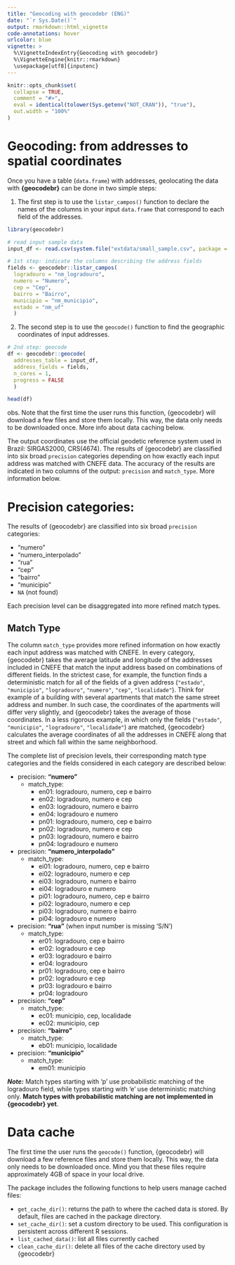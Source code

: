 ---
title: "Geocoding with geocodebr (ENG)"
date: "`r Sys.Date()`"
output: rmarkdown::html_vignette
code-annotations: hover
urlcolor: blue
vignette: >
  %\VignetteIndexEntry{Geocoding with geocodebr}
  %\VignetteEngine{knitr::rmarkdown}
  \usepackage[utf8]{inputenc}
---

```{r, include = FALSE}
knitr::opts_chunk$set(
  collapse = TRUE,
  comment = "#>",
  eval = identical(tolower(Sys.getenv("NOT_CRAN")), "true"),
  out.width = "100%"
)

```

# Geocoding: from addresses to spatial coordinates

Once you have a  table (`data.frame`) with addresses, geolocating the data with **{geocodebr}** can be done in two simple steps:

1. The first step is to use the `listar_campos()` function to declare the names of the columns in your input `data.frame` that correspond to each field of the addresses.

```{r, eval=TRUE}
library(geocodebr)

# read input sample data
input_df <- read.csv(system.file("extdata/small_sample.csv", package = "geocodebr"))

# 1st step: indicate the columns describing the address fields
fields <- geocodebr::listar_campos(
  logradouro = "nm_logradouro",
  numero = "Numero",
  cep = "Cep",
  bairro = "Bairro",
  municipio = "nm_municipio",
  estado = "nm_uf"
  )
```

2. The second step is to use the `geocode()` function to find the geographic coordinates of input addresses.

```{r, eval=TRUE}
# 2nd step: geocode
df <- geocodebr::geocode(
  addresses_table = input_df,
  address_fields = fields,
  n_cores = 1,
  progress = FALSE
  )

head(df)
```

obs. Note that the first time the user runs this function, {geocodebr} will download a few files and store them locally. This way, the data only needs to be downloaded once. More info about data caching below. 

The output coordinates use the official geodetic reference system used in Brazil: SIRGAS2000, CRS(4674). The results of {geocodebr} are classified into six broad `precision` categories depending on how exactly each input address was matched with CNEFE data. The accuracy of the results are indicated in two columns of the output: `precision` and `match_type`. More information below.


# Precision categories:

The results of {geocodebr} are classified into six broad `precision` categories:
 
- "numero"
- "numero_interpolado"
- "rua"
- "cep"
- "bairro"
- "municipio"
- `NA` (not found)

Each precision level can be disaggregated into more refined match types.

## Match Type

The column `match_type` provides more refined information on how exactly each input address was matched with CNEFE. In every category, {geocodebr} takes the average latitude and longitude of the addresses included in CNEFE that match the input address based on combinations of different fields. In the strictest case, for example, the function finds a deterministic match for all of the fields of a given address (`"estado"`, `"municipio"`, `"logradouro"`, `"numero"`, `"cep"`, `"localidade"`). Think for example of a building with several apartments that match the same street address and number. In such case, the coordinates of the apartments will differ very slightly, and {geocodebr} takes the average
of those coordinates. In a less rigorous example, in which only the fields (`"estado"`, `"municipio"`, `"logradouro"`, `"localidade"`) are matched, {geocodebr} calculates the average coordinates of all the addresses in CNEFE along that street and which fall within the same neighborhood.

The complete list of precision levels, their corresponding match type categories and the fields considered in each category are described below:

- precision: **"numero"**
  - match_type:
    - en01: logradouro, numero, cep e bairro
    - en02: logradouro, numero e cep
    - en03: logradouro, numero e bairro
    - en04: logradouro e numero
    - pn01: logradouro, numero, cep e bairro
    - pn02: logradouro, numero e cep
    - pn03: logradouro, numero e bairro
    - pn04: logradouro e numero

- precision: **"numero_interpolado"**
  - match_type:
    - ei01: logradouro, numero, cep e bairro
    - ei02: logradouro, numero e cep
    - ei03: logradouro, numero e bairro
    - ei04: logradouro e numero
    - pi01: logradouro, numero, cep e bairro
    - pi02: logradouro, numero e cep
    - pi03: logradouro, numero e bairro
    - pi04: logradouro e numero

- precision: **"rua"** (when input number is missing 'S/N')
  - match_type:
    - er01: logradouro, cep e bairro
    - er02: logradouro e cep
    - er03: logradouro e bairro
    - er04: logradouro
    - pr01: logradouro, cep e bairro
    - pr02: logradouro e cep
    - pr03: logradouro e bairro
    - pr04: logradouro

- precision: **"cep"**
  - match_type:
    - ec01: municipio, cep, localidade
    - ec02: municipio, cep

- precision: **"bairro"**
  - match_type:
    - eb01: municipio, localidade

- precision: **"municipio"**
  - match_type:
    - em01: municipio

***Note:*** Match types starting with 'p' use probabilistic matching of the logradouro field, while types starting with 'e' use deterministic matching only. **Match types with probabilistic matching are not implemented in {geocodebr} yet**.




# Data cache

The first time the user runs the `geocode()` function, {geocodebr} will download a few reference files and store them locally. This way, the data only needs to be downloaded once. Mind you that these files require approximately 4GB of space in your local drive.

The package includes the following functions to help users manage cached files:

- `get_cache_dir()`: returns the path to where the cached data is stored. By default, files are cached in the package directory.
- `set_cache_dir()`: set a custom directory to be used. This configuration is persistent across different R sessions.
- `list_cached_data()`: list  all files currently cached
- `clean_cache_dir()`: delete all files of the cache directory used by {geocodebr}


